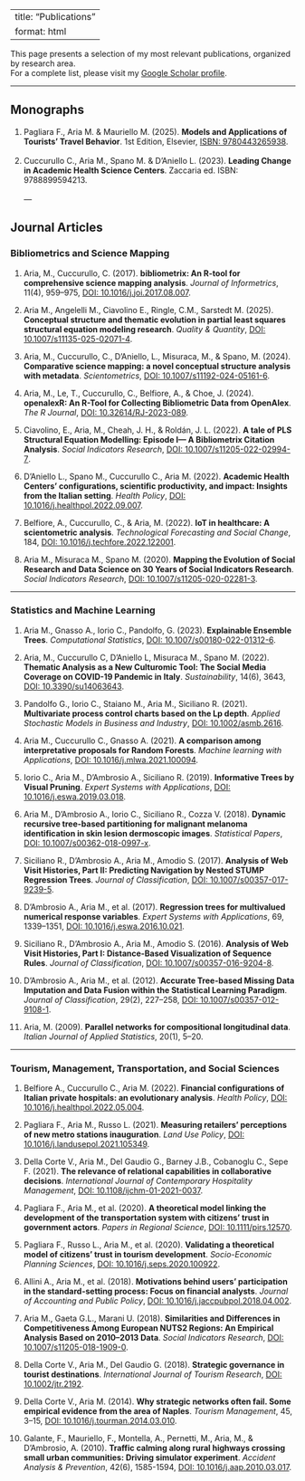 
---
title: "Publications"
format: html
---

This page presents a selection of my most relevant publications, organized by research area.  
For a complete list, please visit my <a href="https://scholar.google.com/citations?user=Qu66YZQAAAAJ" target="_blank">Google Scholar profile</a>.

---

## Monographs

1. Pagliara F., Aria M. & Mauriello M. (2025). **Models and Applications of Tourists’ Travel Behavior**. 1st Edition, Elsevier, <a href="https://doi.org/10.1016/C2023-0-01250-X" target="_blank">ISBN: 9780443265938</a>.  
<br>
2. Cuccurullo C., Aria M., Spano M. & D’Aniello L. (2023). **Leading Change in Academic Health Science Centers**. Zaccaria ed. ISBN: 9788899594213.  
<br>
---

## Journal Articles 

### Bibliometrics and Science Mapping

1. Aria, M., Cuccurullo, C. (2017). **bibliometrix: An R-tool for comprehensive science mapping analysis**. *Journal of Informetrics*, 11(4), 959–975, <a href="https://doi.org/10.1016/j.joi.2017.08.007" target="_blank"> DOI: 10.1016/j.joi.2017.08.007</a>.

2. Aria M., Angelelli M., Ciavolino E., Ringle, C.M., Sarstedt M. (2025). **Conceptual structure and thematic evolution in partial least squares structural equation modeling research**. *Quality & Quantity*, <a href="https://doi.org/10.1007/s11135-025-02071-4" target="_blank"> DOI: 10.1007/s11135-025-02071-4</a>.

3. Aria, M., Cuccurullo, C., D’Aniello, L., Misuraca, M., & Spano, M. (2024). **Comparative science mapping: a novel conceptual structure analysis with metadata**. *Scientometrics*, <a href="https://doi.org/10.1007/s11192-024-05161-6" target="_blank"> DOI: 10.1007/s11192-024-05161-6</a>.

4. Aria, M., Le, T., Cuccurullo, C., Belfiore, A., & Choe, J. (2024). **openalexR: An R-Tool for Collecting Bibliometric Data from OpenAlex**. *The R Journal*, <a href="https://doi.org/10.32614/RJ-2023-089" target="_blank"> DOI: 10.32614/RJ-2023-089</a>.

5. Ciavolino, E., Aria, M., Cheah, J. H., & Roldán, J. L. (2022). **A tale of PLS Structural Equation Modelling: Episode I— A Bibliometrix Citation Analysis**. *Social Indicators Research*, <a href="https://doi.org/10.1007/s11205-022-02994-7" target="_blank"> DOI: 10.1007/s11205-022-02994-7</a>.

6. D’Aniello L., Spano M., Cuccurullo C., Aria M. (2022). **Academic Health Centers’ configurations, scientific productivity, and impact: Insights from the Italian setting**. *Health Policy*, <a href="https://doi.org/10.1016/j.healthpol.2022.09.007" target="_blank"> DOI: 10.1016/j.healthpol.2022.09.007</a>.

7. Belfiore, A., Cuccurullo, C., & Aria, M. (2022). **IoT in healthcare: A scientometric analysis**. *Technological Forecasting and Social Change*, 184, <a href="https://doi.org/10.1016/j.techfore.2022.122001" target="_blank"> DOI: 10.1016/j.techfore.2022.122001</a>.

8. Aria M., Misuraca M., Spano M. (2020). **Mapping the Evolution of Social Research and Data Science on 30 Years of Social Indicators Research**. *Social Indicators Research*, <a href="https://doi.org/10.1007/s11205-020-02281-3" target="_blank"> DOI: 10.1007/s11205-020-02281-3</a>.  


---

### Statistics and Machine Learning

1. Aria M., Gnasso A., Iorio C., Pandolfo, G. (2023). **Explainable Ensemble Trees**. *Computational Statistics*, <a href="https://doi.org/10.1007/s00180-022-01312-6" target="_blank"> DOI: 10.1007/s00180-022-01312-6</a>.

2. Aria, M., Cuccurullo C, D'Aniello L, Misuraca M., Spano M. (2022). **Thematic Analysis as a New Culturomic Tool: The Social Media Coverage on COVID-19 Pandemic in Italy**. *Sustainability*, 14(6), 3643, <a href="https://doi.org/10.3390/su14063643" target="_blank"> DOI: 10.3390/su14063643</a>.

3. Pandolfo G., Iorio C., Staiano M., Aria M., Siciliano R. (2021). **Multivariate process control charts based on the Lp depth**. *Applied Stochastic Models in Business and Industry*, <a href="https://doi.org/10.1002/asmb.2616" target="_blank"> DOI: 10.1002/asmb.2616</a>.

4. Aria M., Cuccurullo C., Gnasso A. (2021). **A comparison among interpretative proposals for Random Forests**. *Machine learning with Applications*, <a href="https://doi.org/10.1016/j.mlwa.2021.100094" target="_blank"> DOI: 10.1016/j.mlwa.2021.100094</a>.

5. Iorio C., Aria M., D'Ambrosio A., Siciliano R. (2019). **Informative Trees by Visual Pruning**. *Expert Systems with Applications*, <a href="https://doi.org/10.1016/j.eswa.2019.03.018" target="_blank"> DOI: 10.1016/j.eswa.2019.03.018</a>.

6. Aria M., D'Ambrosio A., Iorio C., Siciliano R., Cozza V. (2018). **Dynamic recursive tree-based partitioning for malignant melanoma identification in skin lesion dermoscopic images**. *Statistical Papers*, <a href="https://doi.org/10.1007/s00362-018-0997-x" target="_blank"> DOI: 10.1007/s00362-018-0997-x</a>.

7. Siciliano R., D'Ambrosio A., Aria M., Amodio S. (2017). **Analysis of Web Visit Histories, Part II: Predicting Navigation by Nested STUMP Regression Trees**. *Journal of Classification*, <a href="https://doi.org/10.1007/s00357-017-9239-5" target="_blank"> DOI: 10.1007/s00357-017-9239-5</a>.

8. D’Ambrosio A., Aria M., et al. (2017). **Regression trees for multivalued numerical response variables**. *Expert Systems with Applications*, 69, 1339–1351, <a href="https://doi.org/10.1016/j.eswa.2016.10.021" target="_blank"> DOI: 10.1016/j.eswa.2016.10.021</a>.

9. Siciliano R., D'Ambrosio A., Aria M., Amodio S. (2016). **Analysis of Web Visit Histories, Part I: Distance-Based Visualization of Sequence Rules**. *Journal of Classification*, <a href="https://doi.org/10.1007/s00357-016-9204-8" target="_blank"> DOI: 10.1007/s00357-016-9204-8</a>.

10. D’Ambrosio A., Aria M., et al. (2012). **Accurate Tree-based Missing Data Imputation and Data Fusion within the Statistical Learning Paradigm**. *Journal of Classification*, 29(2), 227–258, <a href="https://doi.org/10.1007/s00357-012-9108-1" target="_blank"> DOI: 10.1007/s00357-012-9108-1</a>.

11. Aria, M. (2009). **Parallel networks for compositional longitudinal data**. *Italian Journal of Applied Statistics*, 20(1), 5–20.

---

### Tourism, Management, Transportation, and Social Sciences

1. Belfiore A., Cuccurullo C., Aria M. (2022). **Financial configurations of Italian private hospitals: an evolutionary analysis**. *Health Policy*, <a href="https://doi.org/10.1016/j.healthpol.2022.05.004" target="_blank"> DOI: 10.1016/j.healthpol.2022.05.004</a>.

2. Pagliara F., Aria M., Russo L. (2021). **Measuring retailers’ perceptions of new metro stations inauguration**. *Land Use Policy*, <a href="https://doi.org/10.1016/j.landusepol.2021.105349" target="_blank"> DOI: 10.1016/j.landusepol.2021.105349</a>.

3. Della Corte V., Aria M., Del Gaudio G., Barney J.B., Cobanoglu C., Sepe F. (2021). **The relevance of relational capabilities in collaborative decisions**. *International Journal of Contemporary Hospitality Management*, <a href="https://doi.org/10.1108/ijchm-01-2021-0037" target="_blank"> DOI: 10.1108/ijchm-01-2021-0037</a>.

4. Pagliara F., Aria M., et al. (2020). **A theoretical model linking the development of the transportation system with citizens' trust in government actors**. *Papers in Regional Science*, <a href="https://doi.org/10.1111/pirs.12570" target="_blank"> DOI: 10.1111/pirs.12570</a>.

5. Pagliara F., Russo L., Aria M., et al. (2020). **Validating a theoretical model of citizens’ trust in tourism development**. *Socio-Economic Planning Sciences*, <a href="https://doi.org/10.1016/j.seps.2020.100922" target="_blank"> DOI: 10.1016/j.seps.2020.100922</a>.

6. Allini A., Aria M., et al. (2018). **Motivations behind users’ participation in the standard-setting process: Focus on financial analysts**. *Journal of Accounting and Public Policy*, <a href="https://doi.org/10.1016/j.jaccpubpol.2018.04.002" target="_blank"> DOI: 10.1016/j.jaccpubpol.2018.04.002</a>.

7. Aria M., Gaeta G.L., Marani U. (2018). **Similarities and Differences in Competitiveness Among European NUTS2 Regions: An Empirical Analysis Based on 2010–2013 Data**. *Social Indicators Research*, <a href="https://doi.org/10.1007/s11205-018-1909-0" target="_blank"> DOI: 10.1007/s11205-018-1909-0</a>.

8. Della Corte V., Aria M., Del Gaudio G. (2018). **Strategic governance in tourist destinations**. *International Journal of Tourism Research*, <a href="https://doi.org/10.1002/jtr.2192" target="_blank"> DOI: 10.1002/jtr.2192</a>.

9. Della Corte V., Aria M. (2014). **Why strategic networks often fail. Some empirical evidence from the area of Naples**. *Tourism Management*, 45, 3–15, <a href="https://doi.org/10.1016/j.tourman.2014.03.010" target="_blank"> DOI: 10.1016/j.tourman.2014.03.010</a>.

10. Galante, F., Mauriello, F., Montella, A., Pernetti, M., Aria, M., & D’Ambrosio, A. (2010). **Traffic calming along rural highways crossing small urban communities: Driving simulator experiment**. *Accident Analysis & Prevention*, 42(6), 1585-1594, <a href="https://doi.org/10.1016/j.aap.2010.03.017" target="_blank"> DOI: 10.1016/j.aap.2010.03.017</a>.
